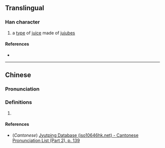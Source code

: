 {{character info/new}}
==Translingual==

===Han character===
{{Han char|rn=85|rad=水|as=07|sn=10|four=34131|canj=EGLC|ids=⿰氵赤}}

# a [[type]] of [[juice]] made of [[jujube]]s

====References====
* {{Han ref|kx=0625.230|dkj=17512|hdz=31618.190|uh=6D7E|ud=28030|bh=D261|bd=53857}}

----

==Chinese==
{{zh-forms}}

===Pronunciation===
{{zh-pron
|m=chēng
|c=zaa1
|mc=y
|oc=y
|ma=
|cat=n
}}

===Definitions===
{{zh-hanzi}}

# {{rfdef|zh}}

====References====
* (''Cantonese'') [http://www.iso10646hk.net/jp/document/download.jsp Jyutping Database (iso10646hk.net) - Cantonese Pronunciation List (Part 2), p. 139]